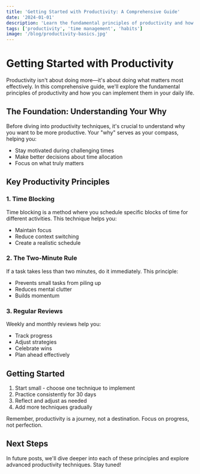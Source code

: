```yaml
---
title: 'Getting Started with Productivity: A Comprehensive Guide'
date: '2024-01-01'
description: 'Learn the fundamental principles of productivity and how to apply them in your daily life.'
tags: ['productivity', 'time management', 'habits']
image: '/blog/productivity-basics.jpg'
---
```


# Getting Started with Productivity

Productivity isn't about doing more—it's about doing what matters most effectively. In this comprehensive guide, we'll explore the fundamental principles of productivity and how you can implement them in your daily life.

## The Foundation: Understanding Your Why

Before diving into productivity techniques, it's crucial to understand why you want to be more productive. Your "why" serves as your compass, helping you:

- Stay motivated during challenging times
- Make better decisions about time allocation
- Focus on what truly matters

## Key Productivity Principles

### 1. Time Blocking

Time blocking is a method where you schedule specific blocks of time for different activities. This technique helps you:

- Maintain focus
- Reduce context switching
- Create a realistic schedule

### 2. The Two-Minute Rule

If a task takes less than two minutes, do it immediately. This principle:

- Prevents small tasks from piling up
- Reduces mental clutter
- Builds momentum

### 3. Regular Reviews

Weekly and monthly reviews help you:

- Track progress
- Adjust strategies
- Celebrate wins
- Plan ahead effectively

## Getting Started

1. Start small - choose one technique to implement
2. Practice consistently for 30 days
3. Reflect and adjust as needed
4. Add more techniques gradually

Remember, productivity is a journey, not a destination. Focus on progress, not perfection.

## Next Steps

In future posts, we'll dive deeper into each of these principles and explore advanced productivity techniques. Stay tuned!

